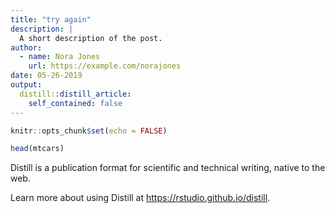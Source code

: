 ```yaml
---
title: "try again"
description: |
  A short description of the post.
author:
  - name: Nora Jones
    url: https://example.com/norajones
date: 05-26-2019
output:
  distill::distill_article:
    self_contained: false
---
```


```r
knitr::opts_chunk$set(echo = FALSE)

```

```r
head(mtcars)
```

Distill is a publication format for scientific and technical writing, native to the web.

Learn more about using Distill at <https://rstudio.github.io/distill>.

